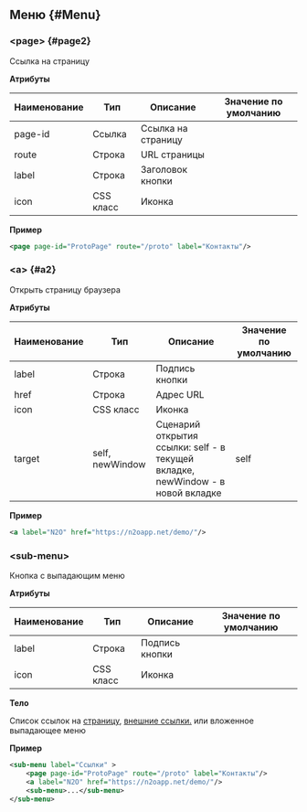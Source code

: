 ## Меню {#Menu}

### &lt;page&gt; {#page2}

Ссылка на страницу

**Атрибуты**

|Наименование|Тип      |Описание          |Значение по умолчанию|
|------------|---------|------------------|---------------------|
|page-id     |Ссылка   |Ссылка на страницу|                     |
|route       |Строка   |URL страницы      |                     |
|label       |Строка   |Заголовок кнопки  |                     |
|icon        |CSS класс|Иконка            |                     |

**Пример**

```xml
<page page-id="ProtoPage" route="/proto" label="Контакты"/>
```

### &lt;a&gt; {#a2}

Открыть страницу браузера

**Атрибуты**

|Наименование|Тип            |Описание                                                                       |Значение по умолчанию|
|------------|---------------|-------------------------------------------------------------------------------|---------------------|
|label       |Строка         |Подпись кнопки                                                                 |                     |
|href        |Строка         |Адрес URL                                                                      |                     |
|icon        |CSS класс      |Иконка                                                                         |                     |
|target      |self, newWindow|Сценарий открытия ссылки: self - в текущей вкладке, newWindow - в новой вкладке|self                 |

**Пример**

```xml
<a label="N2O" href="https://n2oapp.net/demo/"/>
```

### &lt;sub-menu&gt;

Кнопка с выпадающим меню

**Атрибуты**

|Наименование|Тип      |Описание      |Значение по умолчанию|
|------------|---------|--------------|---------------------|
|label       |Строка   |Подпись кнопки|                     |
|icon        |CSS класс|Иконка        |                     |

**Тело**

Список ссылок на [страницу](#page2), [внешние ссылки.](#a2)
или вложенное выпадающее меню

**Пример**

```xml
<sub-menu label="Ссылки" >
    <page page-id="ProtoPage" route="/proto" label="Контакты"/>
    <a label="N2O" href="https://n2oapp.net/demo/"/>
    <sub-menu>...</sub-menu>
</sub-menu>
```
